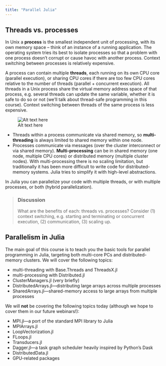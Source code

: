 ```yaml
---
title: "Parallel Julia"
---
```


## Threads vs. processes

In Unix a **process** is the smallest independent unit of processing, with its own memory space -- think of an instance
of a running application. The operating system tries its best to isolate processes so that a problem with one process
doesn't corrupt or cause havoc with another process. Context switching between processes is relatively expensive.

A process can contain multiple **threads**, each running on its own CPU core (parallel execution), or sharing CPU cores
if there are too few CPU cores relative to the number of threads (parallel + concurrent execution). All threads in a
Unix process share the virtual memory address space of that process, e.g. several threads can update the same variable,
whether it is safe to do so or not (we'll talk about thread-safe programming in this course). Context switching between
threads of the same process is less expensive.

![Alt text here](/img/threads.png "Image copied from
https://www.backblaze.com/blog/whats-the-diff-programs-processes-and-threads")

- Threads within a process communicate via shared memory, so **multi-threading** is always limited to shared memory
  within one node.
- Processes communicate via messages (over the cluster interconnect or via shared memory). **Multi-processing** can be
  in shared memory (one node, multiple CPU cores) or distributed memory (multiple cluster nodes). With multi-processing
  there is no scaling limitation, but traditionally it has been more difficult to write code for distributed-memory
  systems. Julia tries to simplify it with high-level abstractions.

In Julia you can parallelize your code with multiple threads, or with multiple processes, or both (hybrid parallelization).

> ### Discussion
> What are the benefits of each: threads vs. processes? Consider (1) context switching, e.g. starting and terminating or
> concurrent execution, (2) communication, (3) scaling up.

## Parallelism in Julia

The main goal of this course is to teach you the basic tools for parallel programming in Julia, targeting both
multi-core PCs and distributed-memory clusters. We will cover the following topics:

- multi-threading with Base.Threads and ThreadsX.jl
- multi-processing with Distributed.jl
- ClusterManagers.jl (very briefly)
- DistributedArrays.jl—distributing large arrays across multiple processes
- SharedArrays.jl—shared-memory access to large arrays from multiple processes

We will **not** be covering the following topics today (although we hope to cover them in our future webinars!):

- MPI.jl—a port of the standard MPI library to Julia
- MPIArrays.jl
- LoopVectorization.jl
- FLoops.jl
- Transducers.jl
- Dagger.jl—a task graph scheduler heavily inspired by Python's Dask
- DistributedData.jl
- GPU-related packages
